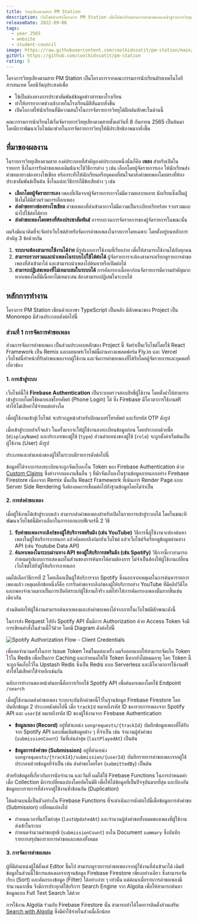 ```yaml
---
title: วิทยุเสียงตามสาย PM Station
description: เว็บไซต์สำหรับโครงการ PM Station เพื่อให้นักเรียนสามารถส่งคำขอเพลงเข้าสู่รายการวิทยุเสียงตามสาย โดยการเชื่อมต่อกัย Spotify API เพื่อค้นหาในคลังเพลงได้
releaseDate: 2022-09-06
tags:
  - year 2565
  - website
  - student-council
image: https://raw.githubusercontent.com/coolkidssatit/pm-station/main/screenshots/pm-station-songrequests-search.png
gitUrl: https://github.com/coolkidssatit/pm-station
rating: 5
---
```



โครงการวิทยุเสียงตามสาย PM Station เป็นโครงการจากคณะกรรมการนักเรียนฝ่ายเทคโนโลยีสารสนเทศ
โดยมีวัตถุประสงค์เพื่อ

- ใช้เป็นช่องทางการประชาสัมพันธ์ข้อมูลข่าวสารของโรงเรียน
- ทำให้บรรยากาศช่วงเช้าภายในโรงเรียนมีสีสันมากยิ่งขึ้น
- เปิดโอกาสให้นักเรียนที่มีความสนใจในการจัดรายการวิทยุได้ฝึกฝนทักษะในด้านนี้

คณะกรรมการนักเรียนได้เริ่มจัดรายการวิทยุเสียงตามสายตั้งแต่วันที่ 8 กันยายน 2565 เป็นต้นมา
โดยมีการพัฒนาเว็บไซต์มาช่วยในการจัดรายการวิทยุให้มีประสิทธิภาพมากยิ่งขึ้น

## ที่มาของผลงาน

ในรายการวิทยุเสียงตามสาย องค์ประกอบที่สำคัญองค์ประกอบหนึ่งนั่นก็คือ **เพลง** สำหรับเปิดในรายการ
ซึ่งในการรับคำขอเพลงเดิมน้้นจะใช้วิธีการต่าง ๆ เช่น เลือกโดยผู้จัดรายการเอง ให้นักเรียนส่งคำขอมาทางช่องทางโซเชียล
หริอกระทั่งให้นักเรียนหรือบุคคลที่สนใจมาส่งคำขอเพลงโดยตรงที่ห้องประชาสัมพันธ์เป็นต้น ซึ่งในแต่ละวิธีการก็มีข้อเสียต่าง ๆ เช่น

- **เลือกโดยผู้จัดรายการเอง** เพลงที่เปิดจากผู้จัดรายการอาจไม่มีความหลากหลาย นักเรียนซึ่งเป็นผู้ฟังไม่ได้มีส่วนร่วมการเลือกเพลง
- **ส่งคำขอทางช่องทางโซเชียล** คำขอเพลงที่ส่งเข้ามาอาจไม่มีความเป็นระเบียบเรียบร้อย รวบรวมและนำไปใช้ต่อได้ยาก
- **ส่งคำขอเพลงโดยตรงที่ห้องประชาสัมพันธ์** อาจรบกวนการจัดรายการของผู้จัดรายการในขณะนั้น

ผมจึงมีแนวคิดที่จะจัดทำเว็บไซต์สำหรับจัดการคำขอเพลงในรายการโดยเฉพาะ โดยตั้งอยู่บนหลักการสำคัญ 3 ข้อด้วยกัน

1. **ระบบจะต้องสามารถใช้งานได้ง่าย** มีรูปแบบการใช้งานที่เรียบง่าย เพื่อให้สามารถใช้งานได้กับทุกคน
2. **สามารถรวบรวมและนำเพลงไนระบบไปใช้ได้ต่อได้** ผู้จัดรายการจะต้องสามารถเรียกดูรายการคำขอเพลงที่ส่งเข้ามาได้ และสามารถนำเพลงไปค้นหาหรือเปิดต่อได้
3. **สามารถปฏิเสธเพลงที่ไม่เหมาะสมในระบบได้** การคัดกรองเนื้อหาก่อนจัดรายการมีความสำคัญมาก หากเพลงใดที่มีเนื้อหาไม่เหมาะสม ต้องสามารถปฏิเสธในระบบได้

## หลักการทำงาน

โครงการ PM Station เขียนด้วยภาษา TypeScript เป็นหลัก มีลักษณะของ Project เป็น Monorepo มีส่วนประกอบดังต่อไปนี้

### ส่วนที่ 1 การจัดการคำขอเพลง

ส่วนการจัดการคำขอเพลง เป็นส่วนประกอบหลักของ Project นี้ จัดทำเป็นเว็บไซต์โดยใช้ React Framework เป็น Remix
และเผยแพร่เว็บไซต์นี้ผ่านทางแพลตฟอร์ม Fly.io และ Vercel
เว็บไซต์นี้ทำหน้าที่รับคำขอเพลงจากผู้ใช้งาน และจัดการคำขอเพลงที่ได้รับโดยผู้จัดรายการและบุคคลที่เกี่ยวข้อง

<ResponsiveBanner />

#### 1. การเข้าสู่ระบบ

เว็บไซต์นี้ใช้ **Firebase Authentication** เป็นระบบตรวจสอบสิทธิ์ผู้ใช้งาน โดยตั้งค่าให้สามารถเข้าสู่ระบบโดยใช้หมายเลขโทรศัพท์ (Phone Login) ได้ ซึ่ง Firebase มีโควตาการใช้งานฟรี ทำให้ไม่เสียค่าใช้จ่ายแต่อย่างใด

เมื่อผู้ใช้งานเข้าสู่เว็บไซต์ จะปรากฏหน้าสำหรับป้อนเบอร์โทรศัพท์ และรับรหัส OTP ดังรูป

เมื่อเข้าสู่ระบบสำเร็จแล้ว ในครั้งแรกจะให้ผู้ใช้งานลงทะเบียนข้อมูลก่อน โดยประกอบด้วยชื่อ (`displayName`) และประเภทของผู้ใช้ (`type`) ส่วนตำแหน่งของผู้ใช้ (`role`) จะถูกตั้งค่าเริ่มต้นเป็นผู้ใช้งาน (User) ดังรูป

ประเภทและตำแหน่งของผู้ใช้ในระบบมีรายการดังต่อไปนี้

<GithubEmbed
  file="https://github.com/coolkidssatit/pm-station/blob/main/packages/pm-station-shared/user.ts"
  startLine={3}
  endLine={10}
/>

ข้อมูลที่ได้จากการลงทะเบียนจะถูกจัดเก็บลงใน Token ของ Firebase Authentication ด้วย [Custom Claims](https://firebase.google.com/docs/auth/admin/custom-claims)
ซึ่งต่างจากผลงานชิ้นอื่น ๆ ที่มักจัดเก็บลงในฐานข้อมูลภายนอกอย่าง Firebase Firestore เนื่องจาก Remix นั้นเป็น React Framework ที่เน้นการ Render Page แบบ Server Side Rendering จึงต้องลดการเชื่อมต่อไปยังฐานข้อมูลโดยไม่จำเป็น

#### 2. การส่งคำขอเพลง

เมื่อผู้ใช้งานได้เข้าสู่ระบบแล้ว สามารถส่งคำขอเพลงสำหรับเปิดในรายการเข้าสู่ระบบได้ โดยในขณะทีพัฒนาเว็บไซต์นี้มีทางเลือกในการออกแบบฟีเจอร์นี้ 2 วิธี

1. **รับคำขอเพลงจากลิงก์ของผู้ให้บริการสตรีมมิง (เช่น YouTube)** วิธีการนี้ผู้ใช้งานจะต้องค้นหาเพลงในผู้ให้บริการภายนอก แล้วคัดลอกลิงก์มายังเว็บไซต์ แล้วเว็บไซต์จึงเรียกดูข้อมูลผ่านทาง API (เช่น Youtube Data API)
2. **ค้นหาเพลงในระบบผ่านทาง API ของผู้ให้บริการสตรีมมิง (เช่น Spotify)** วิธีการนี้เราสามารถกำหนดรูปแบบการแสดงผลในส่วนของการค้นหาได้ตามต้องการ ไม่จำเป็นต้องให้ผู้ใช้งานเปลี่ยนเว็บไซต์ไปยังผู้ให้บริการภายนอก

ผมได้เลือกวิธีการที่ 2 โดยเลือกเป็นผู้ให้บริการจาก Spotify ซึ่งนอกจากเหตุผลในการค้นหารายการเพลงแล้ว เหตุผลอีกข้อหนึ่งก็คือ การรับคำขอจากลิงก์ของผู้ให้บริการอย่าง YouTube ที่มีคลิปวิดีโอและเพลงจำนวนมากเป็นการเปิดอิสระแก่ผู้ใช้งานก็จริง แต่ก็ทำให้การคัดกรองเพลงนั้นยากขึ้นเช่นเดียวกัน

ส่วนติดต่อให้ผู้ใช้งานสามารถค้นหาเพลงและส่งคำขอเพลงได้จากภายในเว็บไซต์มีลักษณะดังนี้

ในการส่ง Request ไปยัง Spotify API นั้นมีการ Authorization ด้วย Access Token จึงมีการเขียนคำสั่งในส่วนนี้ไว้ด้วย โดยมี Diagram ดังต่อไปนี้

![Spotify Authorization Flow - Client Credentials](https://developer.spotify.com/images/documentation/web-api/auth-client-credentials.png)

เพื่อลดจำนวนครั้งในการ Issue Token ใหม่ในแต่ละครั้ง ผมจึงออกแบบให้สามารถจัดเก็บ Token ไว้ใน Redis เพื่อเป็นการ Caching และกำหนดให้ใช้ Token นี้หากยังไม่หมดอายุ
โดย Token นี้จะถูกจัดเก็บไว้ใน Upstash Redis ซึ่งเป็น Redis แบบ Serverless และมีโควตาการใช้งานฟรี ทำให้ไม่เสียค่าใช้จ่ายอีกเช่นกัน

<GithubEmbed
  file="https://github.com/coolkidssatit/pm-station/blob/main/apps/client-web/app/utils/pm-station/spotify/auth.ts"
  startLine={36}
  endLine={65}
/>

หลักการทำงานของหน้าค้นหานี้คือการเรียกใช้ Spotify API เพื่อค้นหาเพลงโดยใช้ Endpoint `/search`

<GithubEmbed
  file="https://github.com/coolkidssatit/pm-station/blob/main/apps/client-web/app/utils/pm-station/spotify/search.ts"
  startLine={41}
  endLine={55}
/>

เมื่อผู้ใช้งานกดส่งคำขอเพลง ระบบจะบันทึกคำขอนี้ไว้ในฐานข้อมูล Firebase Firestore โดยบันทึกข้อมูล 2 ประเภทดังต่อไปนี้
เมื่อ `trackId` หมายถึงรหัส ID ของรายการเพลงจาก Spotify API และ `userId` หมายถึงรหัส ID ของผู้ใช้งานจาก Firebase Authentication

- **ข้อมูลเพลง (Record)** อยู่ที่ตำแหน่ง `songrequests/{trackId}` บันทึกข้อมูลเพลงที่ได้รับจาก Spotify API และเพิ่มเติมข้อมูลต่าง ๆ ที่จำเป็น
  เช่น จำนวนผู้ส่งคำขอ (`submissionCount`) วันที่เล่นล่าสุด (`lastPlayedAt`) เป็นต้น

<GithubEmbed
  file="https://github.com/coolkidssatit/pm-station/blob/main/packages/pm-station-shared/schema/src/songrequests/schema.ts"
  startLine={12}
  endLine={35}
/>

- **ข้อมูลการส่งคำขอ (Submission)** อยู่ที่ตำแหน่ง `songrequests/{trackId}/submission/{userId}` บันทึกรายการคำขอเพลงจากผู้ใช้ ประกอบด้วยข้อมูลที่จำเป็น
  เช่น ส่งคำขอโดยใคร (`submittedBy`) เป็นต้น

<GithubEmbed
  file="https://github.com/coolkidssatit/pm-station/blob/main/packages/pm-station-shared/schema/src/songrequests/schema.ts"
  startLine={37}
  endLine={41}
/>

สำหรับข้อมูลที่เกี่ยวกับการนับจำนวน และวันที่ ผมได้ใช้ Firebase Functions ในการกำหนดค่าเมื่อ Collection มีการเปลี่ยนแปลงโดยอัตโนมัติ เพื่อให้ได้ข้อมูลที่เป็นปัจจุบันมากที่สุด
และป้องกันข้อมูลบางรายการที่ส่งจากผู้ใช้งานซ้ำซ้อนกัน (Duplication)

<GithubEmbed
  file="https://github.com/coolkidssatit/pm-station/blob/main/apps/pm-station-firebase/functions/src/handler.ts"
  startLine={24}
  endLine={48}
/>

โค้ดด้านบนนี้เป็นตัวอย่างใน Firebase Functions ที่จะดำเนินการดังต่อไปนี้เมื่อข้อมูลการส่งคำขอ (Submission) เปลี่ยนแปลงไป

- กำหนดเวลาที่แก้ไขล่าสุด (`lastUpdatedAt`) และจำนวนผู้ส่งคำขอทั้งหมดของเพลงที่ผู้ใช้งานส่งเข้าในระบบ
- กำหนดจำนวนคำขอสุทธิ (`submissionCount`) ลงใน Document `summary` ซึ่งบันทึกรายการสรุปของรายการคำขอและเพลงทั้งหมด

#### 3. การจัดการคำขอเพลง

ผู้ที่มีตำแหน่งผู้ใช้ตั้งแต่ Editor ขึ้นไป สามารถดูรายการคำขอเพลงจากผู้ใช้งานที่ส่งเข้ามาได้ เดิมทีข้อมูลในส่วนนี้ใช้การแสดงผลจากฐานข้อมูล Firebase Firestore เพียงอย่างเดียว ซึ่งสามารถจัดเรียง (Sort) และคัดกรองข้อมูล (Filter) ได้อย่างง่าย ๆ เท่านั้น แต่ต่อมาเมื่อรายการคำขอเพลงมีจำนวนมากขึ้น จึงมีการประยุกต์ใช้บริการ Search Engine จาก Algolia เพื่อให้สามารถค้นหาข้อมูลแบบ Full Text Search ได้ด้วย

การใช้งาน Algolia ร่วมกับ Firebase Firestore นั้น สามารถทำได้โดยการติดตั้งส่วนเสริม [Search with Algolia](https://extensions.dev/extensions/algolia/firestore-algolia-search) ซึ่งมีค่าใช้จ่ายในส่วนนี้เล็กน้อย
